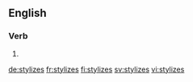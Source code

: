 
==English==

===Verb===
{{head|en|verb form}}

# {{en-third-person singular of|stylize}}

[[de:stylizes]]
[[fr:stylizes]]
[[fi:stylizes]]
[[sv:stylizes]]
[[vi:stylizes]]